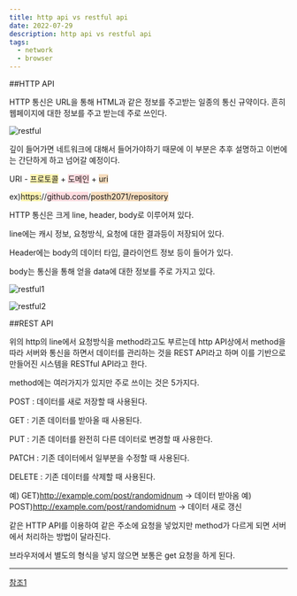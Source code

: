 ```yaml
---
title: http api vs restful api
date: 2022-07-29
description: http api vs restful api
tags:
  - network
  - browser
---
```


##HTTP API

HTTP 통신은 URL을 통해 HTML과 같은 정보를 주고받는 일종의 통신 규약이다. 흔히 웹페이지에 대한 정보를 주고 받는데 주로 쓰인다.

![restful](./restful.png)


깊이 들어가면 네트워크에 대해서 들어가야하기 때문에 이 부분은 추후 설명하고 이번에는 간단하게 하고 넘어갈 예정이다.

URI - <span style='background-color:#fff5b1 '>프로토콜</span> + <span style='background-color:#ffdce0 '>도메인</span> + <span style=' background-color:#F7DDBE'>uri</span> 

ex)<span style='background-color:#fff5b1 '>https:</span>//<span style='background-color:#ffdce0 '>github.com</span>/<span style=' background-color:#F7DDBE'>posth2071/repository</span> 

HTTP 통신은 크게 line, header, body로 이루어져 있다. 

line에는 캐시 정보, 요청방식, 요청에 대한 결과등이 저장되어 있다.

Header에는 body의 데이터 타입, 클라이언트 정보 등이 들어가 있다.

body는 통신을 통해 얻을 data에 대한 정보를 주로 가지고 있다.

![restful1](./restful1.png)

![restful2](./restful2.png)


##REST API

위의 http의 line에서 요청방식을 method라고도 부르는데
http API상에서 method을 따라 서버와 통신을 하면서 데이터를 관리하는 것을
REST API라고 하며
이를 기반으로 만들어진 시스템을 RESTful API라고 한다.

method에는 여러가지가 있지만 주로 쓰이는 것은 5가지다.

POST : 데이터를 새로 저장할 때 사용된다.

GET : 기존 데이터를 받아올 때 사용된다.

PUT : 기존 데이터를 완전히 다른 데이터로 변경할 때 사용한다.

PATCH : 기존 데이터에서 일부분을 수정할 때 사용된다.

DELETE : 기존 데이터를 삭제할 때 사용된다.

예) GET)http://example.com/post/randomidnum -> 데이터 받아옴
예) POST)http://example.com/post/randomidnum -> 데이터 새로 갱신

같은 HTTP API를 이용하여 같은 주소에 요청을 넣었지만 method가 다르게 되면 서버에서 처리하는 방법이 달라진다.

브라우저에서 별도의 형식을 넣지 않으면 보통은 get 요청을 하게 된다.

---

[참조1](https://jaejong.tistory.com/40)
